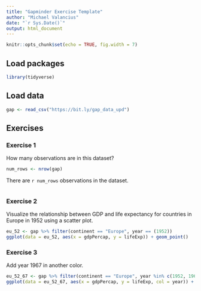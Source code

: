 ```yaml
---
title: "Gapminder Exercise Template"
author: "Michael Valancius"
date: "`r Sys.Date()`"
output: html_document
---
```


```r
knitr::opts_chunk$set(echo = TRUE, fig.width = 7)
```


## Load packages

```r
library(tidyverse)
```

## Load data

```r
gap <- read_csv("https://bit.ly/gap_data_upd")
```

## Exercises

### Exercise 1

How many observations are in this dataset?


```r
num_rows <- nrow(gap)
```

There are `r num_rows` observations in the dataset.

```r
```

### Exercise 2

Visualize the relationship between GDP and life expectancy for 
countries in Europe in 1952 using a scatter plot.

```r
eu_52 <- gap %>% filter(continent == "Europe", year == (1952))
ggplot(data = eu_52, aes(x = gdpPercap, y = lifeExp)) + geom_point()
```

### Exercise 3

Add year 1967 in another color.

```r
eu_52_67 <- gap %>% filter(continent == "Europe", year %in% c(1952, 1967))
ggplot(data = eu_52_67, aes(x = gdpPercap, y = lifeExp, col = year)) + geom_point()
```

